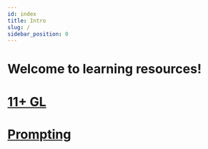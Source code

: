 ```yaml
---
id: index
title: Intro
slug: /
sidebar_position: 0
---
```


# Welcome to learning resources!


# [11+ GL](/docs/category/11-gl-assessment)

<div className={styles.cards}>
  <CategoryCard to="/docs/category/Maths/" title="📐 Maths" />
  <CategoryCard to="/docs/category/English/" title="📘 English" />
  <CategoryCard to="/docs/category/VerbalReasoning/" title="🧠 Verbal Reasoning" />
</div>

# [Prompting](/docs/category/prompting)
